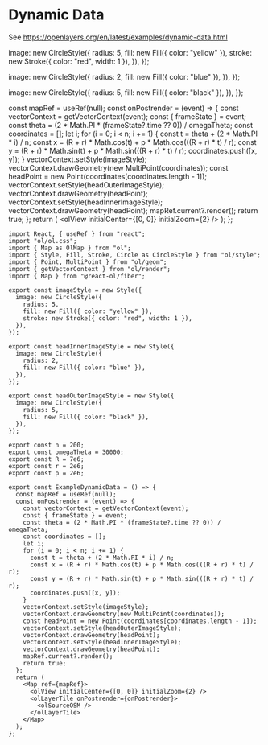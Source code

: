 # Dynamic Data

See https://openlayers.org/en/latest/examples/dynamic-data.html


  image: new CircleStyle({
    radius: 5,
    fill: new Fill({ color: "yellow" }),
    stroke: new Stroke({ color: "red", width: 1 }),
  }),
});

  image: new CircleStyle({
    radius: 2,
    fill: new Fill({ color: "blue" }),
  }),
});

  image: new CircleStyle({
    radius: 5,
    fill: new Fill({ color: "black" }),
  }),
});


  const mapRef = useRef(null);
  const onPostrender = (event) => {
    const vectorContext = getVectorContext(event);
    const { frameState } = event;
    const theta = (2 * Math.PI * (frameState?.time ?? 0)) / omegaTheta;
    const coordinates = [];
    let i;
    for (i = 0; i < n; i += 1) {
      const t = theta + (2 * Math.PI * i) / n;
      const x = (R + r) * Math.cos(t) + p * Math.cos(((R + r) * t) / r);
      const y = (R + r) * Math.sin(t) + p * Math.sin(((R + r) * t) / r);
      coordinates.push([x, y]);
    }
    vectorContext.setStyle(imageStyle);
    vectorContext.drawGeometry(new MultiPoint(coordinates));
    const headPoint = new Point(coordinates[coordinates.length - 1]);
    vectorContext.setStyle(headOuterImageStyle);
    vectorContext.drawGeometry(headPoint);
    vectorContext.setStyle(headInnerImageStyle);
    vectorContext.drawGeometry(headPoint);
    mapRef.current?.render();
    return true;
  };
  return (
    <Map ref={mapRef} className="rounded-xl overflow-hidden mt-4">
      <olView initialCenter={[0, 0]} initialZoom={2} />
      <olLayerTile onPostrender={onPostrender}>
        <olSourceOSM />
      </olLayerTile>
    </Map>
  );
};

<ExampleDynamicData />

```tsx
import React, { useRef } from "react";
import "ol/ol.css";
import { Map as OlMap } from "ol";
import { Style, Fill, Stroke, Circle as CircleStyle } from "ol/style";
import { Point, MultiPoint } from "ol/geom";
import { getVectorContext } from "ol/render";
import { Map } from "@react-ol/fiber";

export const imageStyle = new Style({
  image: new CircleStyle({
    radius: 5,
    fill: new Fill({ color: "yellow" }),
    stroke: new Stroke({ color: "red", width: 1 }),
  }),
});

export const headInnerImageStyle = new Style({
  image: new CircleStyle({
    radius: 2,
    fill: new Fill({ color: "blue" }),
  }),
});

export const headOuterImageStyle = new Style({
  image: new CircleStyle({
    radius: 5,
    fill: new Fill({ color: "black" }),
  }),
});

export const n = 200;
export const omegaTheta = 30000;
export const R = 7e6;
export const r = 2e6;
export const p = 2e6;

export const ExampleDynamicData = () => {
  const mapRef = useRef(null);
  const onPostrender = (event) => {
    const vectorContext = getVectorContext(event);
    const { frameState } = event;
    const theta = (2 * Math.PI * (frameState?.time ?? 0)) / omegaTheta;
    const coordinates = [];
    let i;
    for (i = 0; i < n; i += 1) {
      const t = theta + (2 * Math.PI * i) / n;
      const x = (R + r) * Math.cos(t) + p * Math.cos(((R + r) * t) / r);
      const y = (R + r) * Math.sin(t) + p * Math.sin(((R + r) * t) / r);
      coordinates.push([x, y]);
    }
    vectorContext.setStyle(imageStyle);
    vectorContext.drawGeometry(new MultiPoint(coordinates));
    const headPoint = new Point(coordinates[coordinates.length - 1]);
    vectorContext.setStyle(headOuterImageStyle);
    vectorContext.drawGeometry(headPoint);
    vectorContext.setStyle(headInnerImageStyle);
    vectorContext.drawGeometry(headPoint);
    mapRef.current?.render();
    return true;
  };
  return (
    <Map ref={mapRef}>
      <olView initialCenter={[0, 0]} initialZoom={2} />
      <olLayerTile onPostrender={onPostrender}>
        <olSourceOSM />
      </olLayerTile>
    </Map>
  );
};
```
